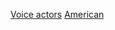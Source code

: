 {{Catnav|頁面分類|人物|職業|各职业美国人|美国演员}}
{{Catnav|頁面分類|人物|職業|動畫關係者|配音員}}
{{Catnav|頁面分類|人物|各國人物|各國演員|美国演员}}
{{Catnav|頁面分類|人物|各職業人物|演员|配音員}}
{{Catnav|頁面分類|...|电视剧|演员|配音員}}
{{Catnav|頁面分類|...|演员|各國演員|美国演员}}

{{catmore}}
{{Commonscat|Voice actors from the United States}}

[[Category:美國各類演員|Voice actors]]
[[Category:各國配音員|American]]